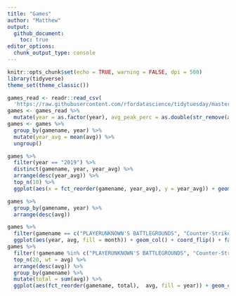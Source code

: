 ```yaml
---
title: "Games"
author: "Matthew"
output: 
  github_document:
    toc: true
editor_options:
  chunk_output_type: console
---
```



```r
knitr::opts_chunk$set(echo = TRUE, warning = FALSE, dpi = 500)
library(tidyverse)
theme_set(theme_classic())

```


```r
games_read <- readr::read_csv(
  'https://raw.githubusercontent.com/rfordatascience/tidytuesday/master/data/2021/2021-03-16/games.csv')
games <- games_read %>%
  mutate(year = as.factor(year), avg_peak_perc = as.double(str_remove(avg_peak_perc, "%")))
games <- games %>%
  group_by(gamename, year) %>%
  mutate(year_avg = mean(avg)) %>%
  ungroup()
```


```r
games %>%
  filter(year == "2019") %>%
  distinct(gamename, year, year_avg) %>%
  arrange(desc(year_avg)) %>%
  top_n(10) %>%
  ggplot(aes(x = fct_reorder(gamename, year_avg), y = year_avg)) + geom_col() + coord_flip()
```

```r
games %>%
  group_by(gamename, year) %>%
  arrange(desc(avg))
```

```r
games %>%
  filter(gamename == c("PLAYERUNKNOWN'S BATTLEGROUNDS", "Counter-Strike: Global Offensive", "Dota 2")) %>%
  ggplot(aes(year, avg, fill = month)) + geom_col() + coord_flip() + facet_wrap(~gamename)
games %>%
  filter(!gamename %in% c("PLAYERUNKNOWN'S BATTLEGROUNDS", "Counter-Strike: Global Offensive", "Dota 2")) %>%
  top_n(20, wt = avg) %>%
  arrange(desc(avg)) %>%
  group_by(gamename) %>%
  mutate(total = sum(avg)) %>%
  ggplot(aes(fct_reorder(gamename, total),  avg, fill = year)) + geom_col() + coord_flip()
```

